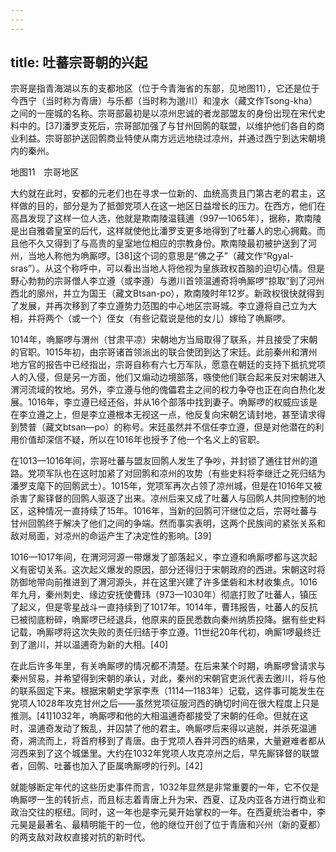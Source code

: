 ```yaml
---
---
---
```

title: 吐蕃宗哥朝的兴起
---



宗哥是指青海湖以东的支都地区（位于今青海省的东部，见地图11），它还是位于今西宁（当时称为青唐）与乐都（当时称为邈川）和湟水（藏文作Tsong-kha）之间的一座城的名称。宗哥部最初是以凉州忠诚的者龙部盟友的身份出现在宋代史料中的。[37]潘罗支死后，宗哥部加强了与甘州回鹘的联盟，以维护他们各自的商业利益。宗哥部护送回鹘商业特使从南方远远地绕过凉州，并通过西宁到达宋朝境内的秦州。



地图11　宗哥地区

大约就在此时，安都的元老们也在寻求一位新的、血统高贵且门第古老的君主，这样做的目的，部分是为了抵御党项人在这一地区日益增长的压力。在西方，他们在高昌发现了这样一位人选，他就是欺南陵温篯逋（997—1065年），据称，欺南陵是出自雅砻皇室的后代，这样就使他比潘罗支更多地得到了吐蕃人的忠心拥戴。而且他不久又得到了与高贵的皇室地位相应的宗教身份。欺南陵最初被护送到了河州，当地人称他为唃厮啰。[38]这个词的意思是“佛之子”（藏文作“Rgyal-sras”）。从这个称呼中，可以看出当地人将他视为皇族政权首脑的迫切心情。但是野心勃勃的宗哥僧人李立遵（或李遵）与邀川首领温逋奇将唃厮啰“掠取”到了河州西北的廓州，并立为国王（藏文Btsan-po），欺南陵时年12岁。新政权很快就得到了发展，并再次移到了李立遵势力范围的中心地区宗哥城。李立遵将自己立为大相，并将两个（或一个）侄女（有些记载说是他的女儿）嫁给了唃厮啰。

1014年，唃厮啰与渭州（甘肃平凉）宋朝地方当局取得了联系，并且接受了宋朝的官职。1015年初，由宗哥诸首领派出的联合使团到达了宋廷。此前秦州和渭州地方官的报告中已经指出，宗哥自称有六七万军队，愿意在朝廷的支持下抵抗党项人的入侵，但是另一方面，他们又煽动边境部落，嗾使他们联合起来反对宋朝进入渭河流域的牧地。另外，李立遵与他的傀儡君主之间的权力争夺也正在向白热化发展。1016年，李立遵已经还俗，并从16个部落中找到妻子。唃厮啰的权威应该是在李立遵之上，但是李立遵根本无视这一点，他反复向宋朝乞请封地，甚至请求得到赞普（藏文btsan—po）的称号。宋廷虽然并不信任李立遵，但是对他潜在的利用价值却深信不疑，所以在1016年也授予了他一个名义上的官职。

在1013—1016年间，宗哥吐蕃与盟友回鹘人发生了争吵，并封锁了通往甘州的道路。党项军队也在这时加紧了对回鹘和凉州的攻势（有些史料将李继迁之死归结为潘罗支麾下的回鹘武士）。1015年，党项军再次占领了凉州城，但是在1016年又被杀害了厮铎督的回鹘人驱逐了出来。凉州后来又成了吐蕃人与回鹘人共同控制的地区，这种情况一直持续了15年。1016年，当新的回鹘可汗继位之后，宗哥吐蕃与甘州回鹘终于解决了他们之间的争端。然而事实表明，这两个民族间的紧张关系和敌对局面，对凉州的命运产生了决定性的影响。[39]

1016—1017年间，在渭河河源一带爆发了部落起义，李立遵和唃厮啰都与这次起义有密切关系。这次起义爆发的原因，部分还得归于宋朝政府的西进。宋朝这时将防御地带向前推进到了渭河源头，并在这里兴建了许多堡砦和木材收集点。1016年九月，秦州刺史、缘边安抚使曹玮（973—1030年）彻底打败了吐蕃人，镇压了起义，但是零星战斗一直持续到了1017年。1014年，曹玮报告，吐蕃人的反抗已被彻底粉碎，唃厮啰已经退兵，他原来的臣民悉数向秦州纳质投降。据有些史料记载，唃厮啰将这次失败的责任归结于李立遵。11世纪20年代初，唃厮1啰最终迁到了邈川，并以温逋奇为新的大相。[40]

在此后许多年里，有关唃厮啰的情况都不清楚。在后来某个时期，唃厮啰曾请求与秦州贸易，并希望得到宋朝的承认，对此，秦州的宋朝官吏派代表去邀川，将与他的联系固定下来。根据宋朝史学家李焘（1114—1183年）记载，这件事可能发生在党项人1028年攻克甘州之后——虽然党项征服河西的确切时间在很大程度上只是推测。[41]1032年，唃厮啰和他的大相温逋奇都接受了宋朝的任命。但就在这时，温逋奇发动了叛乱，并囚禁了他的君主。唃厮啰后来得以逃脱，并杀死温逋奇，溯流而上，将首府移到了青唐。由于党项人吞并河西的结果，大量避难者都从河西来到了这个城堡里。大约在1032年党项人攻克凉州之后，早先厮铎督的联盟者，回鹘、吐蕃也加入了臣属唃厮啰的行列。[42]

就能够断定年代的这些历史事件而言，1032年显然是非常重要的一年，它不仅是唃厮啰一生的转折点，而且标志着青唐上升为宋、西夏、辽及内亚各方进行商业和政治交往的枢纽。同时，这一年也是李元昊开始掌权的一年。在西夏统治者中，李元昊是最著名、最精明能干的一位，他的继位开创了位于青唐和兴州（新的夏都）的两支敌对政权直接对抗的新时代。